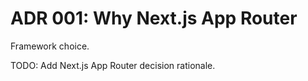 # ADR 001: Why Next.js App Router

Framework choice.

TODO: Add Next.js App Router decision rationale.
